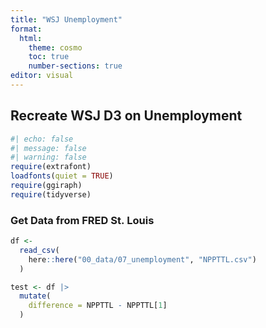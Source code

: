 ```yaml
---
title: "WSJ Unemployment"
format:
  html:
    theme: cosmo
    toc: true
    number-sections: true
editor: visual    
---
```


## Recreate WSJ D3 on Unemployment

```r
#| echo: false
#| message: false
#| warning: false
require(extrafont)
loadfonts(quiet = TRUE)
require(ggiraph)
require(tidyverse)

```

### Get Data from FRED St. Louis

```r

df <- 
  read_csv(
    here::here("00_data/07_unemployment", "NPPTTL.csv")
  )

```

```r

test <- df |> 
  mutate(
    difference = NPPTTL - NPPTTL[1]
  )
```
